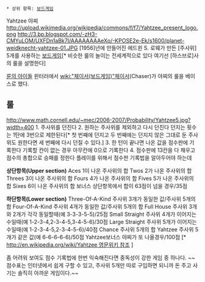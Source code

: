  * 상위 항목: [[보드게임]]
Yahtzee
야찌
http://upload.wikimedia.org/wikipedia/commons/f/f7/Yahtzee_present_logo.png
http://3.bp.blogspot.com/-zH3-CMYuLOM/UXFDn1aBk7I/AAAAAAAAeXo/-KPOSE2e-Ek/s1600/planet-weidknecht-yahtzee-01.JPG
[1956]년에 만들어진 에드윈 S. 로웨가 만든 [주사위] 5개를 사용하는 [[보드게임]][* 비슷한 룰의 놀이는 전세계적으로 있다 여기선 [하스브로]사의 룰을 설명한다]

[[룬의 아이들]] 윈터러에서 [[wiki:"체이서(보드게임)"체이서]](Chaser)가 야찌의 룰을 베이스로 했다.

== 룰 == 
http://www.math.cornell.edu/~mec/2006-2007/Probability/Yahtzee5.jpg?width=400
1. 주사위를 던진다
2. 원하는 주사위를 제외하고 다시 던진다 던지는 횟수는 1탄에 3번으로 제한된다[* 첫 번째에 던지고 두 번째에는 던지지 않은 그대로 둔 주사위도 원한다면 세 번째에 다시 던질 수 있다.]
3. 한 턴이 끝나면 나온 값을 점수판에 기록한다 기록할 칸이 없는 경우 아무칸에 0으로 기록한다
4. 점수판에 13칸을 다 채우고 점수의 총합으로 승패를 정한다
플레이를 위해서 점수판 기록법을 알아두어야 하는데

'''상단항목(Upper section)'''
Aces 1이 나온 주사위의 합
Twos 2가 나온 주사위의 합
Threes 3이  나온 주사위의 합
Fours 4가 나온 주사위의 합
Fives 5가 나온 주사위의 합
Sixes 6이 나온 주사위의 합
보너스 상단항목에서 합이 63점이 넘을 경우/35점

'''하단항목(Lower section)'''
Three-Of-A-Kind 주사위 3개가 동일한 값/주사위 5개의 합
Four-Of-A-Kind 주사위 4개가 동일한 값/주사위 5개의 합
Full House 주사위 3개와 2개가 각각 동일할때(예 3-3-3-5-5)/25점
Small Straight 주사위 4개가 이어지는 수일때(예 1-2-3-4,2-3-4-5,3-4-5-6)/30점
Large Straight 주사위 5개가 이어지는 수일때(예 1-2-3-4-5,2-3-4-5-6)/40점
Chance 주사위 5개의 합
Yahtzee 주사위 5개가 같은 값(예 6-6-6-6-6)/50점
Yahtzee보너스 야찌가 또 나올경우/100점 [* [[http://en.wikipedia.org/wiki/Yahtzee 영문위키 참조]] ]

좀 어려워 보여도 점수 기록법에 한번 익숙해진다면 중독성이 강한 게임 중 하나다. ~~점수표는 인터넷에서 쉽게 구할 수 있고, 주사위 5개만 따로 구입하면 되니까 돈 주고 사기는 솔직히 아까운 게임이다.~~

